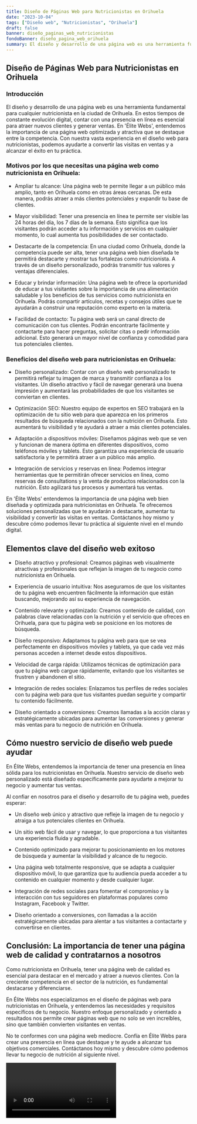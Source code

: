 ```yaml
---
title: Diseño de Páginas Web para Nutricionistas en Orihuela
date: "2023-10-04"
tags: ["Diseño web", "Nutricionistas", "Orihuela"]
draft: false
banner: diseño_paginas_web_nutricionistas
fondoBanner: diseño_pagina_web_orihuela
summary: El diseño y desarrollo de una página web es una herramienta fundamental para cualquier nutricionista en la ciudad de Orihuela. En estos tiempos de constante evolución digital, contar con una presencia en línea es esencial para atraer nuevos clientes y generar ventas. En 'Élite Webs', entendemos la importancia de una página web optimizada y atractiva que se destaque entre la competencia. Con nuestra vasta experiencia en el diseño web para nutricionistas, podemos ayudarte a convertir las visitas en ventas y a alcanzar el éxito en tu práctica.
---
```



## Diseño de Páginas Web para Nutricionistas en Orihuela

### Introducción

El diseño y desarrollo de una página web es una herramienta fundamental para cualquier nutricionista en la ciudad de Orihuela. En estos tiempos de constante evolución digital, contar con una presencia en línea es esencial para atraer nuevos clientes y generar ventas. En 'Élite Webs', entendemos la importancia de una página web optimizada y atractiva que se destaque entre la competencia. Con nuestra vasta experiencia en el diseño web para nutricionistas, podemos ayudarte a convertir las visitas en ventas y a alcanzar el éxito en tu práctica.

### Motivos por los que necesitas una página web como nutricionista en Orihuela:

- Ampliar tu alcance: Una página web te permite llegar a un público más amplio, tanto en Orihuela como en otras áreas cercanas. De esta manera, podrás atraer a más clientes potenciales y expandir tu base de clientes.

- Mayor visibilidad: Tener una presencia en línea te permite ser visible las 24 horas del día, los 7 días de la semana. Esto significa que los visitantes podrán acceder a tu información y servicios en cualquier momento, lo cual aumenta tus posibilidades de ser contactado.

- Destacarte de la competencia: En una ciudad como Orihuela, donde la competencia puede ser alta, tener una página web bien diseñada te permitirá destacarte y mostrar tus fortalezas como nutricionista. A través de un diseño personalizado, podrás transmitir tus valores y ventajas diferenciales.

- Educar y brindar información: Una página web te ofrece la oportunidad de educar a tus visitantes sobre la importancia de una alimentación saludable y los beneficios de tus servicios como nutricionista en Orihuela. Podrás compartir artículos, recetas y consejos útiles que te ayudarán a construir una reputación como experto en la materia.

- Facilidad de contacto: Tu página web será un canal directo de comunicación con tus clientes. Podrán encontrarte fácilmente y contactarte para hacer preguntas, solicitar citas o pedir información adicional. Esto generará un mayor nivel de confianza y comodidad para tus potenciales clientes.

### Beneficios del diseño web para nutricionistas en Orihuela:

- Diseño personalizado: Contar con un diseño web personalizado te permitirá reflejar tu imagen de marca y transmitir confianza a los visitantes. Un diseño atractivo y fácil de navegar generará una buena impresión y aumentará las probabilidades de que los visitantes se conviertan en clientes.

- Optimización SEO: Nuestro equipo de expertos en SEO trabajará en la optimización de tu sitio web para que aparezca en los primeros resultados de búsqueda relacionados con la nutrición en Orihuela. Esto aumentará tu visibilidad y te ayudará a atraer a más clientes potenciales.

- Adaptación a dispositivos móviles: Diseñamos páginas web que se ven y funcionan de manera óptima en diferentes dispositivos, como teléfonos móviles y tablets. Esto garantiza una experiencia de usuario satisfactoria y te permitirá atraer a un público más amplio.

- Integración de servicios y reservas en línea: Podemos integrar herramientas que te permitirán ofrecer servicios en línea, como reservas de consultations y la venta de productos relacionados con la nutrición. Esto agilizará tus procesos y aumentará tus ventas.

En 'Élite Webs' entendemos la importancia de una página web bien diseñada y optimizada para nutricionistas en Orihuela. Te ofrecemos soluciones personalizadas que te ayudarán a destacarte, aumentar tu visibilidad y convertir las visitas en ventas. Contáctanos hoy mismo y descubre cómo podemos llevar tu práctica al siguiente nivel en el mundo digital.

<GifSeo />

<Cta />

## Elementos clave del diseño web exitoso

- Diseño atractivo y profesional: Creamos páginas web visualmente atractivas y profesionales que reflejan la imagen de tu negocio como nutricionista en Orihuela.

- Experiencia de usuario intuitiva: Nos aseguramos de que los visitantes de tu página web encuentren fácilmente la información que están buscando, mejorando así su experiencia de navegación.

- Contenido relevante y optimizado: Creamos contenido de calidad, con palabras clave relacionadas con la nutrición y el servicio que ofreces en Orihuela, para que tu página web se posicione en los motores de búsqueda.

- Diseño responsivo: Adaptamos tu página web para que se vea perfectamente en dispositivos móviles y tablets, ya que cada vez más personas acceden a internet desde estos dispositivos.

- Velocidad de carga rápida: Utilizamos técnicas de optimización para que tu página web cargue rápidamente, evitando que los visitantes se frustren y abandonen el sitio.

- Integración de redes sociales: Enlazamos tus perfiles de redes sociales con tu página web para que tus visitantes puedan seguirte y compartir tu contenido fácilmente.

- Diseño orientado a conversiones: Creamos llamadas a la acción claras y estratégicamente ubicadas para aumentar las conversiones y generar más ventas para tu negocio de nutrición en Orihuela.

## Cómo nuestro servicio de diseño web puede ayudar

En Élite Webs, entendemos la importancia de tener una presencia en línea sólida para los nutricionistas en Orihuela. Nuestro servicio de diseño web personalizado está diseñado específicamente para ayudarte a mejorar tu negocio y aumentar tus ventas.

Al confiar en nosotros para el diseño y desarrollo de tu página web, puedes esperar:

- Un diseño web único y atractivo que refleje la imagen de tu negocio y atraiga a tus potenciales clientes en Orihuela.

- Un sitio web fácil de usar y navegar, lo que proporciona a tus visitantes una experiencia fluida y agradable.

- Contenido optimizado para mejorar tu posicionamiento en los motores de búsqueda y aumentar la visibilidad y alcance de tu negocio.

- Una página web totalmente responsive, que se adapta a cualquier dispositivo móvil, lo que garantiza que tu audiencia pueda acceder a tu contenido en cualquier momento y desde cualquier lugar.

- Integración de redes sociales para fomentar el compromiso y la interacción con tus seguidores en plataformas populares como Instagram, Facebook y Twitter.

- Diseño orientado a conversiones, con llamadas a la acción estratégicamente ubicadas para alentar a tus visitantes a contactarte y convertirse en clientes.

## Conclusión: La importancia de tener una página web de calidad y contratarnos a nosotros

Como nutricionista en Orihuela, tener una página web de calidad es esencial para destacar en el mercado y atraer a nuevos clientes. Con la creciente competencia en el sector de la nutrición, es fundamental destacarse y diferenciarse.

En Élite Webs nos especializamos en el diseño de páginas web para nutricionistas en Orihuela, y entendemos las necesidades y requisitos específicos de tu negocio. Nuestro enfoque personalizado y orientado a resultados nos permite crear páginas web que no solo se ven increíbles, sino que también convierten visitantes en ventas.

No te conformes con una página web mediocre. Confía en Élite Webs para crear una presencia en línea que destaque y te ayude a alcanzar tus objetivos comerciales. Contáctanos hoy mismo y descubre cómo podemos llevar tu negocio de nutrición al siguiente nivel.

<Video />

<CtaBot job="Nutricionistas" city="Orihuela" />

<Gmaps query="Orihuela+españa+maps" />
